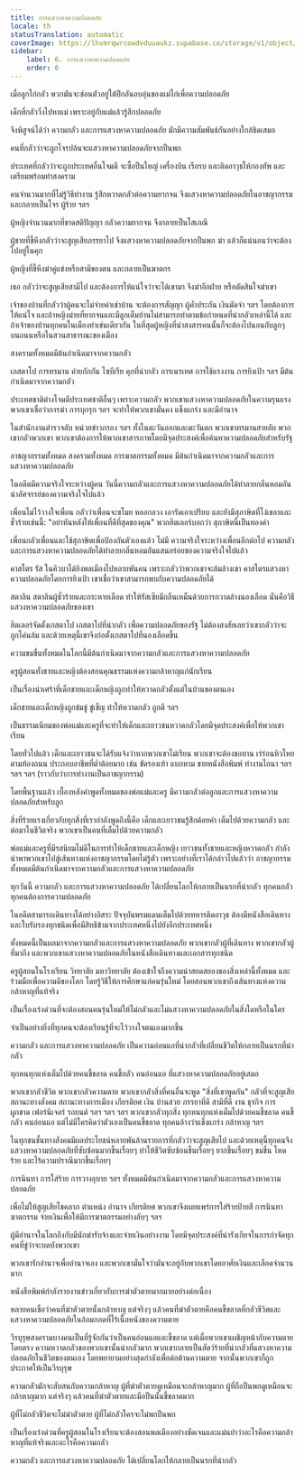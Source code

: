 ```yaml
---
title: การแสวงหาความปลอดภัย
locale: th
statusTranslation: automatic
coverImage: https://lhvmrqwrcowdvduuaukz.supabase.co/storage/v1/object/public/strapi-uploads/small_cover-educacion-fundamental.webp-2d51a7828a2b1309555be27f7e2a61a0.webp
sidebar:
    label: 6. การแสวงหาความปลอดภัย
    order: 6
---
```

เมื่อลูกไก่กลัว พวกมันจะซ่อนตัวอยู่ใต้ปีกอันอบอุ่นของแม่ไก่เพื่อความปลอดภัย

เด็กที่กลัววิ่งไปหาแม่ เพราะอยู่กับแม่แล้วรู้สึกปลอดภัย

จึงพิสูจน์ได้ว่า ความกลัว และการแสวงหาความปลอดภัย มักมีความสัมพันธ์กันอย่างใกล้ชิดเสมอ

คนที่กลัวว่าจะถูกโจรปล้นจะแสวงหาความปลอดภัยจากปืนพก

ประเทศที่กลัวว่าจะถูกประเทศอื่นโจมตี จะซื้อปืนใหญ่ เครื่องบิน เรือรบ และติดอาวุธให้กองทัพ และเตรียมพร้อมทำสงคราม

คนจำนวนมากที่ไม่รู้วิธีทำงาน รู้สึกหวาดกลัวต่อความยากจน จึงแสวงหาความปลอดภัยในอาชญากรรม และกลายเป็นโจร ผู้ร้าย ฯลฯ

ผู้หญิงจำนวนมากที่ขาดสติปัญญา กลัวความยากจน จึงกลายเป็นโสเภณี

ผู้ชายที่ขี้หึงกลัวว่าจะสูญเสียภรรยาไป จึงแสวงหาความปลอดภัยจากปืนพก ฆ่า แล้วก็แน่นอนว่าจะต้องไปอยู่ในคุก

ผู้หญิงที่ขี้หึงฆ่าคู่แข่งหรือสามีของตน และกลายเป็นฆาตกร

เธอ กลัวว่าจะสูญเสียสามีไป และต้องการให้แน่ใจว่าจะได้เขามา จึงฆ่าอีกฝ่าย หรือตัดสินใจฆ่าเขา

เจ้าของบ้านที่กลัวว่าผู้คนจะไม่จ่ายค่าเช่าบ้าน จะต้องการสัญญา ผู้ค้ำประกัน เงินมัดจำ ฯลฯ โดยต้องการให้แน่ใจ และถ้าหญิงม่ายที่ยากจนและมีลูกเต็มบ้านไม่สามารถทำตามข้อกำหนดที่น่ากลัวเหล่านี้ได้ และถ้าเจ้าของบ้านทุกคนในเมืองทำเช่นเดียวกัน ในที่สุดผู้หญิงที่น่าสงสารคนนั้นก็จะต้องไปนอนกับลูกๆ บนถนนหรือในสวนสาธารณะของเมือง

สงครามทั้งหมดมีต้นกำเนิดมาจากความกลัว

เกสตาโป การทรมาน ค่ายกักกัน ไซบีเรีย คุกที่น่ากลัว การเนรเทศ การใช้แรงงาน การยิงเป้า ฯลฯ มีต้นกำเนิดมาจากความกลัว

ประเทศชาติต่างโจมตีประเทศชาติอื่นๆ เพราะความกลัว พวกเขาแสวงหาความปลอดภัยในความรุนแรง พวกเขาเชื่อว่าการฆ่า การบุกรุก ฯลฯ จะทำให้พวกเขามั่นคง แข็งแกร่ง และมีอำนาจ

ในสำนักงานตำรวจลับ หน่วยข่าวกรอง ฯลฯ ทั้งในตะวันออกและตะวันตก พวกเขาทรมานสายลับ พวกเขากลัวพวกเขา พวกเขาต้องการให้พวกเขาสารภาพโดยมีจุดประสงค์เพื่อค้นหาความปลอดภัยสำหรับรัฐ

อาชญากรรมทั้งหมด สงครามทั้งหมด การฆาตกรรมทั้งหมด มีต้นกำเนิดมาจากความกลัวและการแสวงหาความปลอดภัย

ในอดีตมีความจริงใจระหว่างผู้คน วันนี้ความกลัวและการแสวงหาความปลอดภัยได้ทำลายกลิ่นหอมอันน่าอัศจรรย์ของความจริงใจไปแล้ว

เพื่อนไม่ไว้วางใจเพื่อน กลัวว่าเพื่อนจะขโมย หลอกลวง เอารัดเอาเปรียบ และยังมีสุภาษิตที่โง่เขลาและชั่วร้ายเช่นนี้: "อย่าหันหลังให้เพื่อนที่ดีที่สุดของคุณ" พวกฮิตเลอร์บอกว่า สุภาษิตนี้เป็นทองคำ

เพื่อนกลัวเพื่อนและใช้สุภาษิตเพื่อป้องกันตัวเองแล้ว ไม่มี ความจริงใจระหว่างเพื่อนอีกต่อไป ความกลัวและการแสวงหาความปลอดภัยได้ทำลายกลิ่นหอมอันแสนอร่อยของความจริงใจไปแล้ว

คาสโตร รัส ในคิวบาได้ยิงพลเมืองไปหลายพันคน เพราะกลัวว่าพวกเขาจะล้มล้างเขา คาสโตรแสวงหาความปลอดภัยโดยการยิงเป้า เขาเชื่อว่าเขาสามารถพบกับความปลอดภัยได้

สตาลิน สตาลินผู้ชั่วร้ายและกระหายเลือด ทำให้รัสเซียมีกลิ่นเหม็นด้วยการกวาดล้างนองเลือด นั่นคือวิธีแสวงหาความปลอดภัยของเขา

ฮิตเลอร์จัดตั้งเกสตาโป เกสตาโปที่น่ากลัว เพื่อความปลอดภัยของรัฐ ไม่ต้องสงสัยเลยว่าเขากลัวว่าจะถูกโค่นล้ม และด้วยเหตุนี้เขาจึงก่อตั้งเกสตาโปที่นองเลือดขึ้น

ความขมขื่นทั้งหมดในโลกนี้มีต้นกำเนิดมาจากความกลัวและการแสวงหาความปลอดภัย

ครูผู้สอนทั้งชายและหญิงต้องสอนคุณธรรมแห่งความกล้าหาญแก่นักเรียน

เป็นเรื่องน่าเศร้าที่เด็กชายและเด็กหญิงถูกทำให้หวาดกลัวตั้งแต่ในบ้านของตนเอง

เด็กชายและเด็กหญิงถูกข่มขู่ ขู่เข็ญ ทำให้หวาดกลัว ถูกตี ฯลฯ

เป็นธรรมเนียมของพ่อแม่และครูที่จะทำให้เด็กและเยาวชนหวาดกลัวโดยมีจุดประสงค์เพื่อให้พวกเขาเรียน

โดยทั่วไปแล้ว เด็กและเยาวชนจะได้รับแจ้งว่าหากพวกเขาไม่เรียน พวกเขาจะต้องขอทาน เร่ร่อนหิวโหยตามท้องถนน ประกอบอาชีพที่ต่ำต้อยมาก เช่น ขัดรองเท้า แบกหาม ขายหนังสือพิมพ์ ทำงานไถนา ฯลฯ ฯลฯ ฯลฯ (ราวกับว่าการทำงานเป็นอาชญากรรม)

โดยพื้นฐานแล้ว เบื้องหลังคำพูดทั้งหมดของพ่อแม่และครู มีความกลัวต่อลูกและการแสวงหาความปลอดภัยสำหรับลูก

สิ่งที่ร้ายแรงเกี่ยวกับทุกสิ่งที่เรากำลังพูดถึงนี้คือ เด็กและเยาวชนรู้สึกด้อยค่า เต็มไปด้วยความกลัว และต่อมาในชีวิตจริง พวกเขาเป็นคนที่เต็มไปด้วยความกลัว

พ่อแม่และครูที่มีรสนิยมไม่ดีในการทำให้เด็กชายและเด็กหญิง เยาวชนทั้งชายและหญิงหวาดกลัว กำลังนำพาพวกเขาไปสู่เส้นทางแห่งอาชญากรรมโดยไม่รู้ตัว เพราะอย่างที่เราได้กล่าวไปแล้วว่า อาชญากรรมทั้งหมดมีต้นกำเนิดมาจากความกลัวและการแสวงหาความปลอดภัย

ทุกวันนี้ ความกลัว และการแสวงหาความปลอดภัย ได้เปลี่ยนโลกให้กลายเป็นนรกที่น่ากลัว ทุกคนกลัว ทุกคนต้องการความปลอดภัย

ในอดีตสามารถเดินทางได้อย่างอิสระ ปัจจุบันพรมแดนเต็มไปด้วยทหารติดอาวุธ ต้องมีหนังสือเดินทางและใบรับรองทุกชนิดเพื่อมีสิทธิข้ามจากประเทศหนึ่งไปยังอีกประเทศหนึ่ง

ทั้งหมดนี้เป็นผลมาจากความกลัวและการแสวงหาความปลอดภัย พวกเขากลัวผู้ที่เดินทาง พวกเขากลัวผู้ที่มาถึง และพวกเขาแสวงหาความปลอดภัยในหนังสือเดินทางและเอกสารทุกชนิด

ครูผู้สอนในโรงเรียน วิทยาลัย มหาวิทยาลัย ต้องเข้าใจถึงความน่าสยดสยองของสิ่งเหล่านี้ทั้งหมด และร่วมมือเพื่อความดีของโลก โดยรู้วิธีให้การศึกษาแก่คนรุ่นใหม่ โดยสอนพวกเขาถึงเส้นทางแห่งความกล้าหาญที่แท้จริง

เป็นเรื่องเร่งด่วนที่จะต้องสอนคนรุ่นใหม่ให้ไม่กลัวและไม่แสวงหาความปลอดภัยในสิ่งใดหรือในใคร

จำเป็นอย่างยิ่งที่ทุกคนจะต้องเรียนรู้ที่จะไว้วางใจตนเองมากขึ้น

ความกลัว และการแสวงหาความปลอดภัย เป็นความอ่อนแอที่น่ากลัวที่เปลี่ยนชีวิตให้กลายเป็นนรกที่น่ากลัว

ทุกหนทุกแห่งเต็มไปด้วยคนขี้ขลาด คนขี้กลัว คนอ่อนแอ ที่แสวงหาความปลอดภัยอยู่เสมอ

พวกเขากลัวชีวิต พวกเขากลัวความตาย พวกเขากลัวสิ่งที่คนอื่นจะพูด "สิ่งที่เขาพูดกัน" กลัวที่จะสูญเสียสถานะทางสังคม สถานะทางการเมือง เกียรติยศ เงิน บ้านสวย ภรรยาที่ดี สามีที่ดี งาน ธุรกิจ การผูกขาด เฟอร์นิเจอร์ รถยนต์ ฯลฯ ฯลฯ ฯลฯ พวกเขากลัวทุกสิ่ง ทุกหนทุกแห่งเต็มไปด้วยคนขี้ขลาด คนขี้กลัว คนอ่อนแอ แต่ไม่มีใครคิดว่าตัวเองเป็นคนขี้ขลาด ทุกคนอ้างว่าแข็งแกร่ง กล้าหาญ ฯลฯ

ในทุกชนชั้นทางสังคมมีผลประโยชน์หลายพันล้านรายการที่กลัวว่าจะสูญเสียไป และด้วยเหตุนี้ทุกคนจึงแสวงหาความปลอดภัยที่ซับซ้อนมากขึ้นเรื่อยๆ ทำให้ชีวิตซับซ้อนขึ้นเรื่อยๆ ยากขึ้นเรื่อยๆ ขมขื่น โหดร้าย และไร้ความปราณีมากขึ้นเรื่อยๆ

การนินทา การใส่ร้าย การวางอุบาย ฯลฯ ทั้งหมดมีต้นกำเนิดมาจากความกลัวและการแสวงหาความปลอดภัย

เพื่อไม่ให้สูญเสียโชคลาภ ตำแหน่ง อำนาจ เกียรติยศ พวกเขาจึงเผยแพร่การใส่ร้ายป้ายสี การนินทา ฆาตกรรม จ่ายเงินเพื่อให้มีการฆาตกรรมอย่างลับๆ ฯลฯ

ผู้มีอำนาจในโลกถึงกับมีนักฆ่ารับจ้างและจ่ายเงินอย่างงาม โดยมีจุดประสงค์ที่น่ารังเกียจในการกำจัดทุกคนที่ขู่ว่าจะบดบังพวกเขา

พวกเขารักอำนาจเพื่ออำนาจเอง และพวกเขามั่นใจว่ามันจะอยู่กับพวกเขาโดยอาศัยเงินและเลือดจำนวนมาก

หนังสือพิมพ์กำลังรายงานข่าวเกี่ยวกับการฆ่าตัวตายมากมายอย่างต่อเนื่อง

หลายคนเชื่อว่าคนที่ฆ่าตัวตายนั้นกล้าหาญ แต่จริงๆ แล้วคนที่ฆ่าตัวตายคือคนขี้ขลาดที่กลัวชีวิตและแสวงหาความปลอดภัยในอ้อมกอดที่ไร้เนื้อหนังของความตาย

วีรบุรุษสงครามบางคนเป็นที่รู้จักกันว่าเป็นคนอ่อนแอและขี้ขลาด แต่เมื่อพวกเขาเผชิญหน้ากับความตายโดยตรง ความหวาดกลัวของพวกเขานั้นน่ากลัวมาก พวกเขากลายเป็นสัตว์ร้ายที่น่ากลัวที่แสวงหาความปลอดภัยในชีวิตของตนเอง โดยพยายามอย่างสุดกำลังเพื่อต่อต้านความตาย จากนั้นพวกเขาก็ถูกประกาศให้เป็นวีรบุรุษ

ความกลัวมักจะสับสนกับความกล้าหาญ ผู้ที่ฆ่าตัวตายดูเหมือนจะกล้าหาญมาก ผู้ที่ถือปืนพกดูเหมือนจะกล้าหาญมาก แต่จริงๆ แล้วคนที่ฆ่าตัวตายและมือปืนนั้นขี้ขลาดมาก

ผู้ที่ไม่กลัวชีวิตจะไม่ฆ่าตัวตาย ผู้ที่ไม่กลัวใครจะไม่พกปืนพก

เป็นเรื่องเร่งด่วนที่ครูผู้สอนในโรงเรียนจะต้องสอนพลเมืองอย่างชัดเจนและแม่นยำว่าอะไรคือความกล้าหาญที่แท้จริงและอะไรคือความกลัว

ความกลัว และการแสวงหาความปลอดภัย ได้เปลี่ยนโลกให้กลายเป็นนรกที่น่ากลัว

